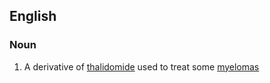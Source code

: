 ==English==

===Noun===
{{wikipedia}}
{{en-noun|-}}

# {{context|medicine}} A derivative of [[thalidomide]] used to treat some [[myeloma]]s